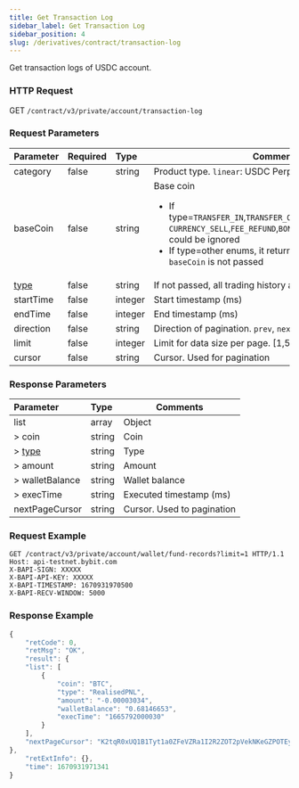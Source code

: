 ```yaml
---
title: Get Transaction Log
sidebar_label: Get Transaction Log
sidebar_position: 4
slug: /derivatives/contract/transaction-log
---
```


Get transaction logs of USDC account.

### HTTP Request
GET `/contract/v3/private/account/transaction-log`

### Request Parameters
| Parameter | Required | Type | Comments|
|:----- |:-------|:-----|------ |
|category |false |string |Product type. `linear`: USDC Perp,`option`.  |
|baseCoin |false |string |Base coin<ul><li>If type=`TRANSFER_IN`,`TRANSFER_OUT`,`INTEREST`,`CURRENCY_BUY`,<br/>`CURRENCY_SELL`,`FEE_REFUND`,`BONUS`,`INTEREST`, this field could be ignored</li><li>If type=other enums, it returns all coin records when `baseCoin` is not passed</li> </ul>|
|[type](../enum#type) |false |string |If not passed, all trading history are returned by default |
|startTime |false |integer |Start timestamp (ms)|
|endTime |false |integer |End timestamp (ms)|
|direction |false |string |Direction of pagination. `prev`, `next`|
|limit |false |integer |Limit for data size per page. [1,50]. Default: `20`|
|cursor |false |string |Cursor. Used for pagination|

### Response Parameters
| Parameter | Type | Comments|
|:----- |:-----|------ |
|list |array |Object |
|> coin |string |Coin |
|> [type](../enum#walletfundtype) |string |Type |
|> amount |string |Amount |
|> walletBalance |string |Wallet balance |
|> execTime |string |Executed timestamp (ms) |
|nextPageCursor |string |Cursor. Used to pagination|

### Request Example

<Tabs>
<TabItem value="console" label="console">

```http
GET /contract/v3/private/account/wallet/fund-records?limit=1 HTTP/1.1
Host: api-testnet.bybit.com
X-BAPI-SIGN: XXXXX
X-BAPI-API-KEY: XXXXX
X-BAPI-TIMESTAMP: 1670931970500
X-BAPI-RECV-WINDOW: 5000
```

</TabItem>
</Tabs>

### Response Example

<Tabs>
<TabItem value="js response" label="response">

```javascript
{
    "retCode": 0,
    "retMsg": "OK",
    "result": {
    "list": [
        {
            "coin": "BTC",
            "type": "RealisedPNL",
            "amount": "-0.00003034",
            "walletBalance": "0.68146653",
            "execTime": "1665792000030"
        }
    ],
    "nextPageCursor": "K2tqR0xUQ1B1Tyt1a0ZFeVZRa1I2R2ZOT2pVekNKeGZPOTEyWFNpeXd1ejRmRTFoUkhabnVKVlRBNnFtZGk0dlBhRThLdFNHTGxFdWJGQVFMdXBnZ29Bb3JmSDlkczZHV1p1V1JoZmc2dnlRc1VMZ1ZVYlRXeW51ZUVBT3QycjlYSml3alNZampKTHdrdDJzSzFWdnlWK0djRklqczB1M0JYN04wVXltV0ljPQ=="
},
    "retExtInfo": {},
    "time": 1670931971341
}
```
</TabItem>
</Tabs>